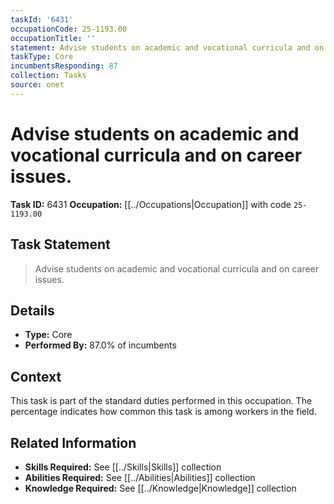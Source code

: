 ```yaml
---
taskId: '6431'
occupationCode: 25-1193.00
occupationTitle: ''
statement: Advise students on academic and vocational curricula and on career issues.
taskType: Core
incumbentsResponding: 87
collection: Tasks
source: onet
---
```

# Advise students on academic and vocational curricula and on career issues.

**Task ID:** 6431
**Occupation:** [[../Occupations|Occupation]] with code `25-1193.00`

## Task Statement

> Advise students on academic and vocational curricula and on career issues.

## Details

- **Type:** Core
- **Performed By:** 87.0% of incumbents

## Context

This task is part of the standard duties performed in this occupation. The percentage indicates how common this task is among workers in the field.

## Related Information

- **Skills Required:** See [[../Skills|Skills]] collection
- **Abilities Required:** See [[../Abilities|Abilities]] collection
- **Knowledge Required:** See [[../Knowledge|Knowledge]] collection
